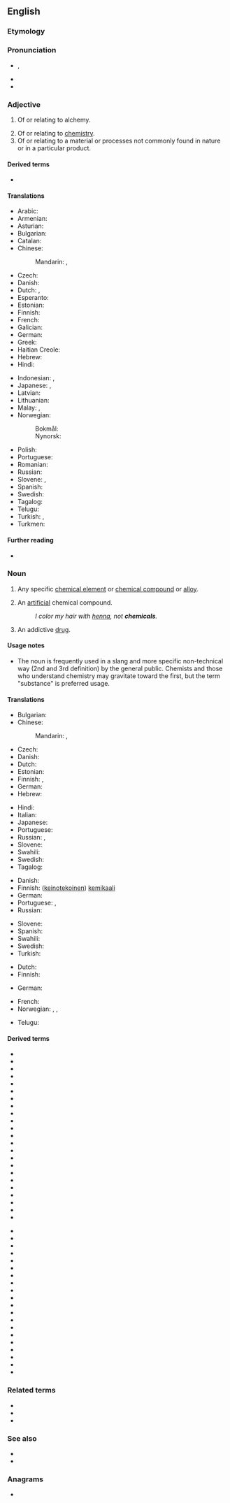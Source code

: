 ==English==

===Etymology===
{{suffix|chemic|al|t1=alchemy|t2=related to|lang=en}}

===Pronunciation===
* {{enPR|kĕm'ĭk-əl}}, {{IPA|/ˈkɛmɪkəl/|lang=en}}
* {{audio|en-us-chemical.ogg|Audio (US)|lang=en}}
* {{rhymes|ɛmɪkəl|lang=en}}

===Adjective===
{{en-adj|-}}

# {{lb|en|obsolete}} Of or relating to alchemy.
# Of or relating to [[chemistry]].
# Of or relating to a material or processes not commonly found in nature or in a particular product.

====Derived terms====
* {{l|en|technochemical}}

====Translations====
{{trans-top|relating to chemistry}}
* Arabic: {{t|ar|كِيمَاوِِيّ|m}}
* Armenian: {{t+|hy|քիմիական}}
* Asturian: {{t|ast|químicu}}
* Bulgarian: {{t|bg|химически}}
* Catalan: {{t+|ca|químic}}
* Chinese:
*: Mandarin: {{t+|cmn|化學|alt=化學的|sc=Hani}}, {{t+|cmn|化学|alt=化学的|tr=huàxué de|sc=Hani}}
* Czech: {{t+|cs|chemický}}
* Danish: {{t+|da|kemisk}}
* Dutch: {{t+|nl|chemisch}}, {{t+|nl|scheikundig}}
* Esperanto: {{t|eo|kemia}}
* Estonian: {{t|et|keemiline}}
* Finnish: {{t+|fi|kemiallinen}}
* French: {{t+|fr|chimique}}
* Galician: {{t+|gl|químico}}
* German: {{t+|de|chemisch}}
* Greek: {{t+|el|χημικός}}
* Haitian Creole: {{t|ht|chimik}}
* Hebrew: {{t|he|כִימִי|m|tr=chími}}
* Hindi: {{t+|hi|रासायनिक|tr=rāsāynik}}
{{trans-mid}}
* Indonesian: {{t+|id|kimia}}, {{t+|id|kimiawi}}
* Japanese: {{t|ja|化学～|tr=[[かがく]], kagaku|sc=Jpan}}, {{t|ja|化学的|tr=[[かがく]]てき, kagaku-teki|sc=Jpan}}
* Latvian: {{t|lv|ķīmisks}}
* Lithuanian: {{t+|lt|cheminis}}
* Malay: {{t|ms|kimiawi}}, {{t|ms|kimia}}
* Norwegian:
*: Bokmål: {{t+|nb|kjemisk}}
*: Nynorsk: {{t+|no|kjemisk}}
* Polish: {{t+|pl|chemiczny}}
* Portuguese: {{t+|pt|químico}}
* Romanian: {{t+|ro|chimic}}
* Russian: {{t+|ru|хими́ческий}}
* Slovene: {{t|sl|kemičen}}, {{t|sl|kemijski}}
* Spanish: {{t+|es|químico}}
* Swedish: {{t+|sv|kemisk}}
* Tagalog: {{t|tl|sangkapin}}
* Telugu: {{t+|te|రసాయన}}
* Turkish: {{t+|tr|kimyasal}}, {{t+|tr|kimyevî}}
* Turkmen: {{t|tk|himiki}}
{{trans-bottom}}

====Further reading====
* {{pedialite|Chemistry}}

===Noun===
{{en-noun}}

# {{lb|en|chemistry|sciences}} Any specific [[chemical element]] or [[chemical compound]] or [[alloy]].
# {{lb|en|colloquial}} An [[artificial]] chemical compound.
#: ''I color my hair with [[henna]], not '''chemicals'''.''
# {{lb|en|slang}} An addictive [[drug]].

====Usage notes====
* The noun is frequently used in a slang and more specific non-technical way (2nd and 3rd definition) by the general public. Chemists and those who understand chemistry may gravitate toward the first, but the term "substance" is preferred usage.

====Translations====
{{trans-top|any specific element or chemical compound}}
* Bulgarian: {{t|bg|химикал|m}}
* Chinese:
*: Mandarin: {{t|cmn|化學物質|sc=Hani}}, {{t|cmn|化学物质|tr=huàxué wùzhí|sc=Hani}}
* Czech: {{t|cs|chemikálie}}
* Danish: {{t|da|kemikalie|n}}
* Dutch: {{t+|nl|chemicalie|f}}
* Estonian: {{t|et|kemikaal}}
* Finnish: {{t+|fi|kemikaali}}, {{t|fi|kemiallinen aine}}
* German: {{t+|de|Chemikalie|f}}
* Hebrew: {{t+|he|כִימִיקָל|m|tr=chimiqál}}
{{trans-mid}}
* Hindi: {{t+|hi|रसायन|m|tr=rasāyan}}
* Italian: {{t|it|composto chimico|m}}
* Japanese: {{t+|ja|化学物質|tr=かがくぶっしつ, kagaku busshitsu|sc=Jpan}}
* Portuguese: {{t|pt|substância química|f}}
* Russian: {{t+|ru|химика́т|m}}, {{t+|ru|хими́ческое соедине́ние|n}}
* Slovene: {{t|sl|kemikalija|f}}
* Swahili: {{t+|sw|kemikali}}
* Swedish: {{t+|sv|kemikalie|c}}
* Tagalog: {{t|tl|sangkap}}
{{trans-bottom}}

{{trans-top|an artificial chemical compound}}
* Danish: {{t|da|kemikalie|n}}
* Finnish: ([[keinotekoinen]]) [[kemikaali]]
* German: {{t+|de|Chemikalie|f}}
* Portuguese: {{t|pt|produto químico|m}}, {{t+|pt|química|f}}
* Russian: {{t+|ru|хими́ческое соедине́ние|n}}
{{trans-mid}}
* Slovene: {{t|sl|kemikalija|f}}
* Spanish: {{t|es|producto químico|m}}
* Swahili: {{t+|sw|kemikali}}
* Swedish: {{t+|sv|kemikalie|c}}
* Turkish: {{t+|tr|kimyasal}}
{{trans-bottom}}

{{trans-top|an addictive drug}}
* Dutch: {{t|nl|verslavend middel|n}}
* Finnish: {{t|fi|kova huume}}
{{trans-mid}}
* German: {{t+|de|Chemikalie|f}}
{{trans-bottom}}

{{checktrans-top}}
* French: {{t+check|fr|produit chimique|m}}
* Norwegian: {{t-check|no|kjemikal|n}}, {{t+check|no|kjemikalie|m}}, {{t-check|no|kjemikalium|n}}
{{trans-mid}}
* Telugu: {{t+check|te|రసాయనము|sc=Telu}}
{{trans-bottom}}

====Derived terms====
{{rel-top|terms derived from ''chemical''}}
* {{l|en|antichemical}}
* {{l|en|chemical abortion}}
* {{l|en|chemical affinity}}
* {{l|en|chemical agent}}
* {{l|en|chemical beam epitaxy}}
* {{l|en|chemical biology}}
* {{l|en|chemical bond}}
* {{l|en|chemical castration}}
* {{l|en|chemical change}}
* {{l|en|chemical clock}}
* {{l|en|chemical composition}}
* {{l|en|chemical database}}
* {{l|en|chemical decomposition}}
* {{l|en|chemical defense}}
* {{l|en|chemical dependency}}
* {{l|en|chemical depilatory}}
* {{l|en|chemical dermatitis}}
* {{l|en|chemical ecology}}
* {{l|en|chemical element}}
* {{l|en|chemical energy}}
* {{l|en|chemical engineering}}
* {{l|en|chemical fingerprint}}
* {{l|en|chemical hazard}}
{{rel-mid}}
* {{l|en|chemical horn}}
* {{l|en|chemical indicator}}
* {{l|en|chemical industry}}
* {{l|en|chemical kinetics}}
* {{l|en|chemical laser}}
* {{l|en|chemical law}}
* {{l|en|chemical messenger}}
* {{l|en|chemical oceanography}}
* {{l|en|chemical pathology}}
* {{l|en|chemical peel}}
* {{l|en|chemical peritonitis}}
* {{l|en|chemical physics}}
* {{l|en|chemical plant}}
* {{l|en|chemical reaction}}
* {{l|en|chemical reactor}}
* {{l|en|chemical sensitivity}}
* {{l|en|chemical series}}
* {{l|en|chemical shift}}
* {{l|en|chemical toilet}}
* {{l|en|chemical weapon}}
{{rel-bottom}}

===Related terms===
* {{l|en|alchemical}}
* {{l|en|chemist}}
* {{l|en|chemistry}}

===See also===
* {{l|en|molecule}}
* {{l|en|reagent}}

===Anagrams===
* {{l|en|alchemic}}
